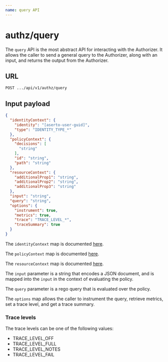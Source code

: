 ```yaml
---
name: query API
---
```


# authz/query

The `query` API is the most abstract API for interacting with the Authorizer. It allows the caller to 
send a general query to the Authorizer, along with an input, and returns the output from the 
Authorizer.

## URL

`POST .../api/v1/authz/query`

## Input payload

```json
{
  "identityContext": {
    "identity": "[aserto-user-guid]",
    "type": "IDENTITY_TYPE_*"
  }, 
  "policyContext": {
    "decisions": [
      "string"
    ],
    "id": "string",
    "path": "string"
  },
  "resourceContext": {
    "additionalProp1": "string",
    "additionalProp2": "string",
    "additionalProp3": "string"
  },
  "input": "string",
  "query": "string",
  "options": {
    "instrument": true,
    "metrics": true,
    "trace": "TRACE_LEVEL_*",
    "traceSummary": true
  }
}
```

The `identityContext` map is documented [here](/authorizer-guide/identity-context).

The `policyContext` map is documented [here](/authorizer-guide/policy-context).

The `resourceContext` map is documented [here](/authorizer-guide/resource-context).

The `input` parameter is a string that encodes a JSON document, and is mapped into the `input` in the context of 
evaluating the policy.

The `query` parameter is a rego query that is evaluated over the policy. 

The `options` map allows the caller to instrument the query, retrieve metrics, set a trace level, and 
get a trace summary.

### Trace levels

The trace levels can be one of the following values:
* TRACE_LEVEL_OFF
* TRACE_LEVEL_FULL
* TRACE_LEVEL_NOTES
* TRACE_LEVEL_FAIL
